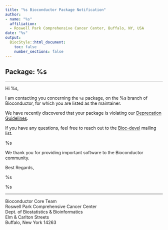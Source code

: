 ```yaml
---
title: "%s Bioconductor Package Notification"
author:
- name: "%s"
  affiliation:
  - Roswell Park Comprehensive Cancer Center, Buffalo, NY, USA
date: "%s"
output:
  BiocStyle::html_document:
    toc: false
    number_sections: false
---
```


## Package: %s

---


Hi %s,

I am contacting you concerning the `%s` package, on the %s
branch of Bioconductor, for which you are listed as the maintainer.

We have recently discovered that your package is violating our [Deprecation
Guidelines](https://contributions.bioconductor.org/deprecation.html).

If you have any questions, feel free to reach out to the
[Bioc-devel](mailto:bioc-devel@r-project.org) mailing list.

%s

We thank you for providing important software to the Bioconductor
community.

Best Regards,

%s

%s

---

<footer>
<p>Bioconductor Core Team
<br>Roswell Park Comprehensive Cancer Center
<br>Dept. of Biostatistics & Bioinformatics
<br>Elm & Carlton Streets
<br>Buffalo, New York 14263
</p>
</footer>
